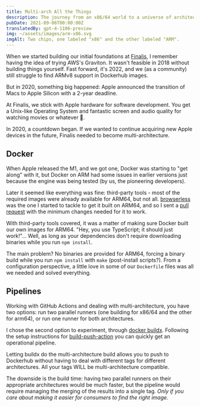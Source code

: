 ```yaml
---
title: Multi-arch All the Things
description: The journey from an x86/64 world to a universe of architectures.
pubDate: 2021-09-06T00:00:00Z
translatedBy: gpt-4-1106-preview
img: ~/assets/images/arm-x86.svg
imgAlt: Two chips, one labeled "x86" and the other labeled "ARM".
---
```


When we started building our initial foundations at [Finalis](https://www.finalis.com), I remember having the idea of trying AWS's Graviton.
It wasn't feasible in 2018 without building things yourself. Fast forward, it's 2022, and we (as a community) still struggle to find ARMv8 support in Dockerhub images.

But in 2020, something big happened: Apple announced the transition of Macs to Apple Silicon with a 2-year deadline.

At Finalis, we stick with Apple hardware for software development. You get a Unix-like Operating System and fantastic screen and audio quality for watching movies or whatever 🍿.

In 2020, a countdown began. If we wanted to continue acquiring new Apple devices in the future, Finalis needed to become multi-architecture.

## Docker

When Apple released the M1, and we got one, Docker was starting to "get along" with it, but Docker on ARM had some issues in earlier versions just because the engine was being tested (by us, the pioneering developers).

Later it seemed like everything was fine: third-party tools - most of the required images were already available for ARM64, but not all. [browserless](https://github.com/browserless/chrome) was the one I started to tackle to get it built on ARM64, and so I sent a [pull request](https://github.com/browserless/chrome/pull/1847) with the minimum changes needed for it to work.

With third-party tools covered, it was a matter of making sure Docker built our own images for ARM64. "Hey, you use TypeScript; it should just work!"... Well, as long as your dependencies don't require downloading binaries while you run `npm install`.

The main problem? No binaries are provided for ARM64, forcing a binary build while you run `npm install` with `make` (post-install scripts?). From a configuration perspective, a little love in some of our `Dockerfile` files was all we needed and solved everything.

## Pipelines

Working with GitHub Actions and dealing with multi-architecture, you have two options: run two parallel runners (one building for x86/64 and the other for arm64), or run one runner for both architectures.

I chose the second option to experiment, through [docker buildx](https://docs.docker.com/build/buildx/). Following the setup instructions for [build-push-action](https://github.com/docker/build-push-action#path-context) you can quickly get an operational pipeline.

Letting buildx do the multi-architecture build allows you to push to Dockerhub without having to deal with different tags for different architectures. All your tags WILL be multi-architecture compatible.

The downside is the build time: having two parallel runners on their appropriate architectures would be much faster, but the pipeline would require managing the merging of the results into a single tag. _Only if you care about making it easier for consumers to find the right image._

